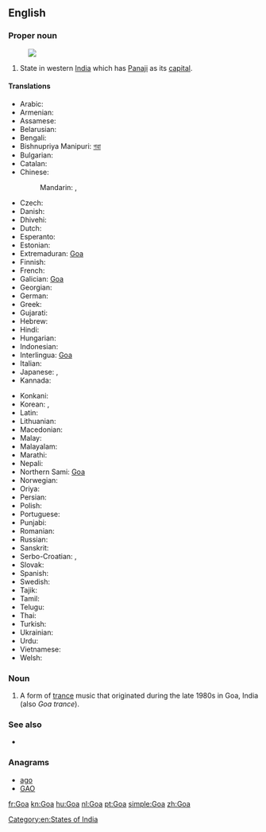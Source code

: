 {{also|goa|Goα}}
==English==
{{wikipedia}}

===Proper noun===
{{en-proper noun}}
[[Image:Goa in India (disputed hatched).svg|thumb|]]
# State in western [[India]] which has [[Panaji]] as its [[capital]].

====Translations====
{{trans-top|state in western India}}
* Arabic: {{t|ar|غوا|m|tr=ghwaa}}
* Armenian: {{t-|hy|Գոա|tr=Goa}}
* Assamese: {{t|as|গোৱা|sc=Beng|xs=Assamese}}
* Belarusian: {{t-|be|Гоа|m|tr=Hóa|xs=Belarusian}}
* Bengali: {{t|bn|গোয়া|sc=Beng|xs=Bengali}}
* Bishnupriya Manipuri: [[গৱা]]
* Bulgarian: {{t-|bg|Гоа|f|tr=Góa}}
* Catalan: {{t-|ca|Goa}}
* Chinese:
*: Mandarin: {{t|cmn|果阿邦|tr=Guǒ'ā-bāng|sc=Hani}},  {{t|cmn|果阿|tr=Guǒ'ā|sc=Hani}}
* Czech: {{t-|cs|Goa}}
* Danish: {{t-|da|Goa}}
* Dhivehi: {{t|dv|ގޯވާ|sc=Thaa|xs=Dhivehi}}
* Dutch: {{t+|nl|Goa}}
* Esperanto: {{t|eo|Goao|xs=Esperanto}}
* Estonian: {{t-|et|Goa}}
* Extremaduran: [[Goa#Extremaduran|Goa]]
* Finnish: {{t-|fi|Goa}}
* French: {{t-|fr|Goa}}
* Galician: [[Goa#Galicaian|Goa]]
* Georgian: {{t|ka|გოა|sc=Geor|xs=Georgian}}
* German: {{t-|de|Goa}}
* Greek: {{t|el|Γκόα|tr=Góa}}
* Gujarati: {{t|gu|ગોઆ|sc=Gujr|xs=Gujarati}}
* Hebrew: {{t|he|גואה}}
* Hindi: {{t|hi|गोआ|tr=go'ā|xs=Hindi}}
* Hungarian: {{t+|hu|Goa}}
* Indonesian: {{t-|id|Goa|xs=Indonesian}}
* Interlingua: [[Goa#Interlingua|Goa]]
* Italian: {{t-|it|Goa}}
* Japanese: {{t|ja|ゴア州|tr=Goa-shū}},  {{t|ja|ゴア|tr=Goa}}
* Kannada: {{t|kn|ಗೋವ|sc=Knda|xs=Kannada}}
{{trans-mid}}
* Konkani: {{tø|kok|गोंय}}
* Korean: {{t|ko|고아 주|tr=Goa ju|sc=Hang}},  {{t+|ko|고아|tr=Goa|sc=Hang}}
* Latin: {{t-|la|Goa}}
* Lithuanian: {{t-|lt|Goa|xs=Lithuanian}}
* Macedonian: {{t-|mk|Гоа|f|tr=Góa}}
* Malay: {{t-|ms|Goa|xs=Malay}}
* Malayalam: {{t|ml|ഗോവ|sc=Mlym|xs=Malayalam}}
* Marathi: {{t|mr|गोवा|sc=Deva|xs=Marathi}}
* Nepali: {{t|ne|गोआ|sc=Deva|xs=Nepali}}
* Northern Sami: [[Goa#Northern Sami|Goa]]
* Norwegian: {{t-|no|Goa}}
* Oriya: {{t|or|ଗୋଆ|sc=Orya|xs=Oriya}}
* Persian: {{t|fa|گوا|xs=Persian}}
* Polish: {{t-|pl|Goa}}
* Portuguese: {{t+|pt|Goa}}
* Punjabi: {{t|pa|ਗੋਵਾ|sc=Guru|xs=Punjabi}}
* Romanian: {{t-|ro|Goa}}
* Russian: {{t-|ru|Гоа|m|tr=Góa}} {{indeclinable}}
* Sanskrit: {{t|sa|गोवा|xs=Sanskrit}}
* Serbo-Croatian: {{t|sh|Гоа|sc=Cyrl|xs=Serbo-Croatian}},  {{t|sh|Goa|xs=Serbo-Croatian}}
* Slovak: {{t-|sk|Goa}}
* Spanish: {{t-|es|Goa}}
* Swedish: {{t-|sv|Goa}}
* Tajik: {{t|tg|Гуа|tr=Gua|sc=Cyrl|xs=Tajik}}
* Tamil: {{t|ta|கோவா|xs=Tamil}}
* Telugu: {{t|te|గోవా}}
* Thai: {{t|th|รัฐกัว|tr=rát gua}}
* Turkish: {{t-|tr|Goa}}
* Ukrainian: {{t-|uk|Гоа|tr=Hóa, Góa|xs=Ukrainian}}
* Urdu: {{t|ur|گوا|tr=go'ā|xs=Urdu}}
* Vietnamese: {{t-|vi|Goa|xs=Vietnamese}}
* Welsh: {{t-|cy|Goa|xs=Welsh}}
{{trans-bottom}}

===Noun===
{{en-noun|-}}

# {{music}} A form of [[trance]] music that originated during the late 1980s in Goa, India (also ''Goa trance'').

===See also===
* {{list|en|states of India}}

===Anagrams===
* [[ago#English|ago]]
* [[GAO#English|GAO]]

[[Category:en:States of India]]

[[fr:Goa]]
[[kn:Goa]]
[[hu:Goa]]
[[nl:Goa]]
[[pt:Goa]]
[[simple:Goa]]
[[zh:Goa]]